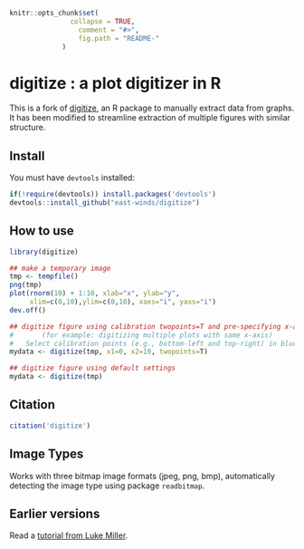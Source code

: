 ```r
knitr::opts_chunk$set(
		       collapse = TRUE,
		         comment = "#>",
		         fig.path = "README-"
			 )
```
<!-- README.md is generated from README.Rmd. Please edit that file and call `knitr::knit('README.Rmd')` within the top directory. -->


digitize : a plot digitizer in R
===============

This is a fork of [digitize](https://github.com/tpoisot/digitize), an R package to manually extract data from graphs. It has been modified to streamline extraction of multiple figures with similar structure.

## Install

You must have `devtools` installed:

```r
if(!require(devtools)) install.packages('devtools')
devtools::install_github("east-winds/digitize")
```


## How to use

```r
library(digitize)

## make a temporary image
tmp <- tempfile()
png(tmp)
plot(rnorm(10) + 1:10, xlab="x", ylab="y",
     xlim=c(0,10),ylim=c(0,10), xaxs="i", yaxs="i")
dev.off()

## digitize figure using calibration twopoints=T and pre-specifying x-axis
#		(for example: digitizing multiple plots with same x-axis)
#   Select calibration points (e.g., bottom-left and top-right) in blue:
mydata <- digitize(tmp, x1=0, x2=10, twopoints=T)

## digitize figure using default settings
mydata <- digitize(tmp)
```

## Citation

```r
citation('digitize')
```

## Image Types


Works with three bitmap image formats (jpeg, png, bmp), automatically detecting the image type using package `readbitmap`.

## Earlier versions

Read a [tutorial from Luke Miller](http://lukemiller.org/index.php/2011/06/digitizing-data-from-old-plots-using-digitize/).

